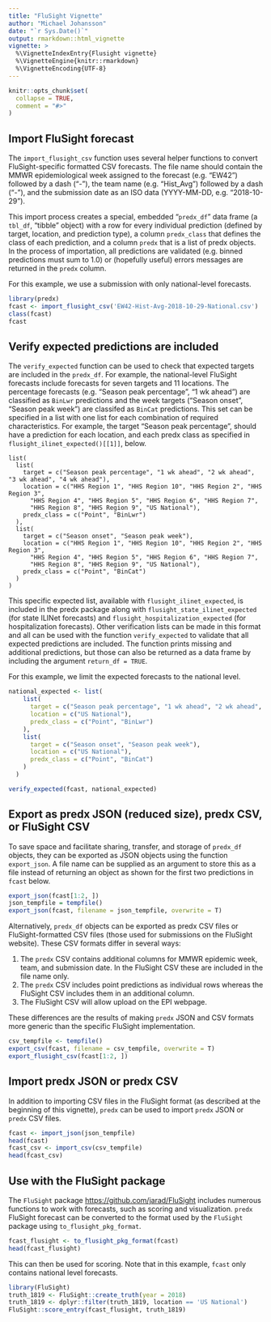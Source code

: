 ```yaml
---
title: "FluSight Vignette"
author: "Michael Johansson"
date: "`r Sys.Date()`"
output: rmarkdown::html_vignette
vignette: >
  %\VignetteIndexEntry{Flusight vignette}
  %\VignetteEngine{knitr::rmarkdown}
  %\VignetteEncoding{UTF-8}
---
```


```r
knitr::opts_chunk$set(
  collapse = TRUE,
  comment = "#>"
)
```

## Import FluSight forecast

The `import_flusight_csv` function uses several helper functions to convert FluSight-specific formatted CSV forecasts. The file name should contain the MMWR epidemiological week assigned to the forecast (e.g. "EW42") followed by a dash ("-"), the team name (e.g. "Hist_Avg") followed by a dash ("-"), and the submission date as an ISO data (YYYY-MM-DD, e.g. "2018-10-29").

This import process creates a special, embedded "`predx_df`" data frame (a `tbl_df`, "tibble" object) with a row for every individual prediction (defined by target, location, and prediction type), a column `predx_class` that defines the class of each prediction, and a column `predx` that is a list of predx objects. In the process of importation, all predictions are validated (e.g. binned predictions must sum to 1.0) or (hopefully useful) errors messages are returned in the `predx` column.

For this example, we use a submission with only national-level forecasts.

```r
library(predx)
fcast <- import_flusight_csv('EW42-Hist-Avg-2018-10-29-National.csv')
class(fcast)
fcast
```

## Verify expected predictions are included

The `verify_expected` function can be used to check that expected targets are included in the `predx_df`. For example, the national-level FluSight forecasts include forecasts for seven targets and 11 locations. The percentage forecasts (e.g. "Season peak percentage", "1 wk ahead") are classified as `BinLwr` predictions and the week targets ("Season onset", "Season peak week") are classifed as `BinCat` predictions. This set can be specified in a list with one list for each combination of required characteristics. For example, the target "Season peak percentage", should have a prediction for each location, and each predx class as specified in `flusight_ilinet_expected()[[1]]`, below.

```
list(
  list(
    target = c("Season peak percentage", "1 wk ahead", "2 wk ahead", "3 wk ahead", "4 wk ahead"),
    location = c("HHS Region 1", "HHS Region 10", "HHS Region 2", "HHS Region 3",
      "HHS Region 4", "HHS Region 5", "HHS Region 6", "HHS Region 7",
      "HHS Region 8", "HHS Region 9", "US National"),
    predx_class = c("Point", "BinLwr")
  ),
  list(
    target = c("Season onset", "Season peak week"),
    location = c("HHS Region 1", "HHS Region 10", "HHS Region 2", "HHS Region 3",
      "HHS Region 4", "HHS Region 5", "HHS Region 6", "HHS Region 7",
      "HHS Region 8", "HHS Region 9", "US National"),
    predx_class = c("Point", "BinCat")
  )
)
```

This specific expected list, available with `flusight_ilinet_expected`, is included in the predx package along with `flusight_state_ilinet_expected` (for state ILINet forecasts) and `flusight_hospitalization_expected` (for hospitalization forecasts). Other verification lists can be made in this format and all can be used with the function `verify_expected` to validate that all expected predictions are included. The function prints missing and additional predictions, but those can also be returned as a data frame by including the argument `return_df = TRUE`.

For this example, we limit the expected forecasts to the national level.

```r
national_expected <- list(
    list(
      target = c("Season peak percentage", "1 wk ahead", "2 wk ahead", "3 wk ahead", "4 wk ahead"),
      location = c("US National"),
      predx_class = c("Point", "BinLwr")
    ),
    list(
      target = c("Season onset", "Season peak week"),
      location = c("US National"),
      predx_class = c("Point", "BinCat")
    )
  )

verify_expected(fcast, national_expected)
```

## Export as predx JSON (reduced size), predx CSV, or FluSight CSV

To save space and facilitate sharing, transfer, and storage of `predx_df` objects, they can be exported as JSON objects using the function `export_json`. A file name can be supplied as an argument to store this as a file instead of returning an object as shown for the first two predictions in `fcast` below.

```r
export_json(fcast[1:2, ])
json_tempfile = tempfile()
export_json(fcast, filename = json_tempfile, overwrite = T)
```

Alternatively, `predx_df` objects can be exported as predx CSV files or FluSight-formatted CSV files (those used for submissions on the FluSight website). These CSV formats differ in several ways: 

1. The `predx` CSV contains additional columns for MMWR epidemic week, team, and submission date. In the FluSight CSV these are included in the file name only. 
2. The `predx` CSV includes point predictions as individual rows whereas the FluSight CSV includes them in an additional column. 
3. The FluSight CSV will allow upload on the EPI webpage.

These differences are the results of making `predx` JSON and CSV formats more generic than the specific FluSight implementation.

```r
csv_tempfile <- tempfile()
export_csv(fcast, filename = csv_tempfile, overwrite = T)
export_flusight_csv(fcast[1:2, ])
```

## Import predx JSON or predx CSV

In addition to importing CSV files in the FluSight format (as described at the beginning of this vignette), `predx` can be used to import `predx` JSON or `predx` CSV files.

```r
fcast <- import_json(json_tempfile)
head(fcast)
fcast_csv <- import_csv(csv_tempfile)
head(fcast_csv)
```

## Use with the FluSight package

The `FluSight` package [https://github.com/jarad/FluSight]() includes numerous functions to work with forecasts, such as scoring and visualization. `predx` FluSight forecast can be converted to the format used by the `FluSight` package using `to_flusight_pkg_format`.

```r
fcast_flusight <- to_flusight_pkg_format(fcast)
head(fcast_flusight)
```

This can then be used for scoring. Note that in this example, `fcast` only contains national level forecasts.

```r
library(FluSight)
truth_1819 <- FluSight::create_truth(year = 2018)
truth_1819 <- dplyr::filter(truth_1819, location == 'US National')
FluSight::score_entry(fcast_flusight, truth_1819)
```



